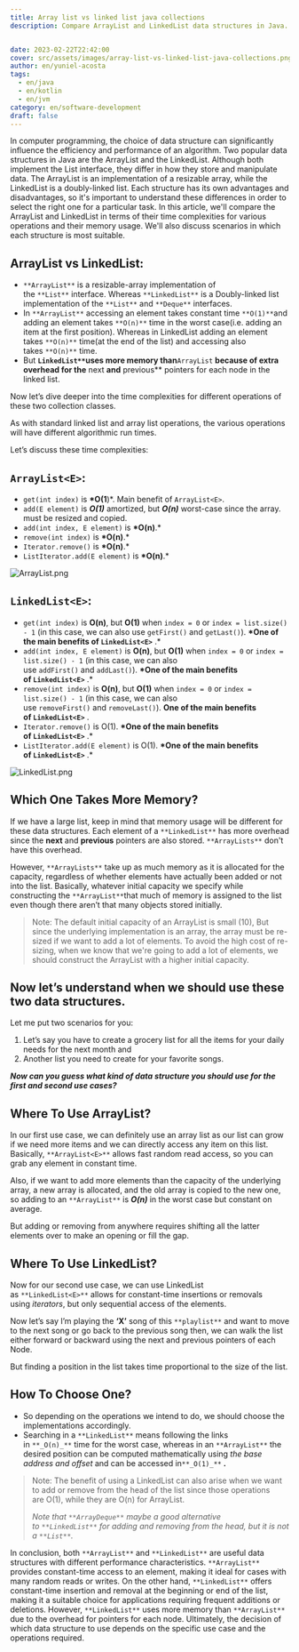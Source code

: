 ```yaml
---
title: Array list vs linked list java collections
description: Compare ArrayList and LinkedList data structures in Java. Explore their differences in implementation, time complexity, memory usage, and guidance on when to use each based on use cases.


date: 2023-02-22T22:42:00
cover: src/assets/images/array-list-vs-linked-list-java-collections.png
author: en/yuniel-acosta
tags:
  - en/java
  - en/kotlin
  - en/jvm
category: en/software-development
draft: false
---
```


In computer programming, the choice of data structure can significantly influence the efficiency and performance of an algorithm. Two popular data structures in Java are the ArrayList and the LinkedList. Although both implement the List interface, they differ in how they store and manipulate data. The ArrayList is an implementation of a resizable array, while the LinkedList is a doubly-linked list. Each structure has its own advantages and disadvantages, so it's important to understand these differences in order to select the right one for a particular task. In this article, we'll compare the ArrayList and LinkedList in terms of their time complexities for various operations and their memory usage. We'll also discuss scenarios in which each structure is most suitable.

## **ArrayList vs LinkedList:**

- `**ArrayList**` is a resizable-array implementation of the `**List**` interface. Whereas `**LinkedList**` is a Doubly-linked list implementation of the `**List**` and `**Deque**` interfaces.
- In `**ArrayList**` accessing an element takes constant time `**O(1)**`and adding an element takes `**O(n)**` time in the worst case(i.e. adding an item at the first position). Whereas in LinkedList adding an element takes `**O(n)**` time(at the end of the list) and accessing also takes `**O(n)**` time.
- But **`LinkedList**`uses more memory than**`ArrayList` **because of extra overhead for the** next **and** previous\*\* pointers for each node in the linked list.

Now let’s dive deeper into the time complexities for different operations of these two collection classes.

As with standard linked list and array list operations, the various operations will have different algorithmic run times.

Let’s discuss these time complexities:

## `ArrayList<E>`:

- `get(int index)` is **\*O(1**)\*. Main benefit of `ArrayList<E>`.
- `add(E element)` is **_O(1)_** amortized, but **_O(n)_** worst-case since the array. must be resized and copied.
- `add(int index, E element)` is **\*O(n)**.\*
- `remove(int index)` is **\*O(n)**.\*
- `Iterator.remove()` is **\*O(n)**.\*
- `ListIterator.add(E element)` is **\*O(n)**.\*

![ArrayList.png](/src/assets/images/arraylist.png 'ArrayList')

## `LinkedList<E>`:

- `get(int index)` is **O(n)**, but **O(1)** when `index = 0` or `index = list.size() - 1` (in this case, we can also use `getFirst()` and `getLast()`). **\*One of the main benefits of `LinkedList<E>`** .\*
- `add(int index, E element)` is **O(n)**, but **O(1)** when `index = 0` or `index = list.size() - 1` (in this case, we can also use `addFirst()` and `addLast()`). **\*One of the main benefits of `LinkedList<E>`** .\*
- `remove(int index)` is **O(n)**, but **O(1)** when `index = 0` or `index = list.size() - 1` (in this case, we can also use `removeFirst()` and `removeLast()`). **One of the main benefits of `LinkedList<E>`** .
- `Iterator.remove()` is O(1). **\*One of the main benefits of `LinkedList<E>`** .\*
- `ListIterator.add(E element)` is O(1). **\*One of the main benefits of `LinkedList<E>`** .\*

![LinkedList.png](/src/assets/images/linkedlist.png 'LinkedList')

## **Which One Takes More Memory?**

If we have a large list, keep in mind that memory usage will be different for these data structures. Each element of a `**LinkedList**` has more overhead since the **next** and **previous** pointers are also stored. `**ArrayLists**` don't have this overhead.

However, `**ArrayLists**` take up as much memory as it is allocated for the capacity, regardless of whether elements have actually been added or not into the list. Basically, whatever initial capacity we specify while constructing the `**ArrayList**`that much of memory is assigned to the list even though there aren’t that many objects stored initially.

> Note: The default initial capacity of an ArrayList is small (10), But since the underlying implementation is an array, the array must be re-sized if we want to add a lot of elements. To avoid the high cost of re-sizing, when we know that we're going to add a lot of elements, we should construct the ArrayList with a higher initial capacity.

## **Now let’s understand when we should use these two data structures.**

Let me put two scenarios for you:

1. Let’s say you have to create a grocery list for all the items for your daily needs for the next month and
2. Another list you need to create for your favorite songs.

**_Now can you guess what kind of data structure you should use for the first and second use cases?_**

## **Where To Use ArrayList?**

In our first use case, we can definitely use an array list as our list can grow if we need more items and we can directly access any item on this list. Basically, `**ArrayList<E>**` allows fast random read access, so you can grab any element in constant time.

Also, if we want to add more elements than the capacity of the underlying array, a new array is allocated, and the old array is copied to the new one, so adding to an `**ArrayList**` is **_O(n)_** in the worst case but constant on average.

But adding or removing from anywhere requires shifting all the latter elements over to make an opening or fill the gap.

## **Where To Use LinkedList?**

Now for our second use case, we can use LinkedList as `**LinkedList<E>**` allows for constant-time insertions or removals using _iterators_, but only sequential access of the elements.

Now let’s say I’m playing the **‘X’** song of this `**playlist**` and want to move to the next song or go back to the previous song then, we can walk the list either forward or backward using the next and previous pointers of each Node.

But finding a position in the list takes time proportional to the size of the list.

## **How To Choose One?**

- So depending on the operations we intend to do, we should choose the implementations accordingly.
- Searching in a `**LinkedList**` means following the links in `**_O(n)_**` time for the worst case, whereas in an `**ArrayList**` the desired position can be computed mathematically using _the base address and offset_ and can be accessed in`**_O(1)_**` **_._**

> Note: The benefit of using a LinkedList can also arise when we want to add or remove from the head of the list since those operations are O(1), while they are O(n) for ArrayList.
> >
> _Note that `**ArrayDeque**` maybe a good alternative to `**LinkedList**` for adding and removing from the head, but it is not a `**List**`._

In conclusion, both `**ArrayList**` and `**LinkedList**` are useful data structures with different performance characteristics. `**ArrayList**` provides constant-time access to an element, making it ideal for cases with many random reads or writes. On the other hand, `**LinkedList**` offers constant-time insertion and removal at the beginning or end of the list, making it a suitable choice for applications requiring frequent additions or deletions. However, `**LinkedList**` uses more memory than `**ArrayList**` due to the overhead for pointers for each node. Ultimately, the decision of which data structure to use depends on the specific use case and the operations required.
